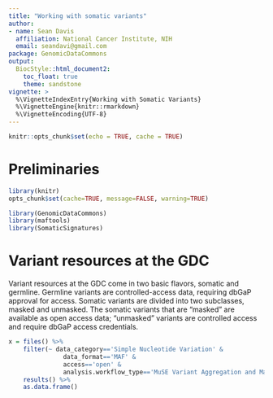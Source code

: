 ```yaml
---
title: "Working with somatic variants"
author:
- name: Sean Davis
  affiliation: National Cancer Institute, NIH
  email: seandavi@gmail.com
package: GenomicDataCommons
output: 
  BiocStyle::html_document2:
    toc_float: true
    theme: sandstone
vignette: >
  %\VignetteIndexEntry{Working with Somatic Variants}
  %\VignetteEngine{knitr::rmarkdown}
  %\VignetteEncoding{UTF-8}  
---
```


```r
knitr::opts_chunk$set(echo = TRUE, cache = TRUE)
```

# Preliminaries

```r
library(knitr)
opts_chunk$set(cache=TRUE, message=FALSE, warning=TRUE)
```

```r
library(GenomicDataCommons)
library(maftools)
library(SomaticSignatures)
```


# Variant resources at the GDC

Variant resources at the GDC come in two basic flavors, somatic and germline.
Germline variants are controlled-access data, requiring dbGaP approval for access.
Somatic variants are divided into two subclasses, masked and unmasked.
The somatic variants that are "masked" are available as open access data; 
"unmasked" variants are controlled access and require dbGaP access credentials.

```r
x = files() %>% 
    filter(~ data_category=='Simple Nucleotide Variation' & 
               data_format=='MAF' & 
               access=='open' & 
               analysis.workflow_type=='MuSE Variant Aggregation and Masking') %>% 
    results() %>% 
    as.data.frame()
```

